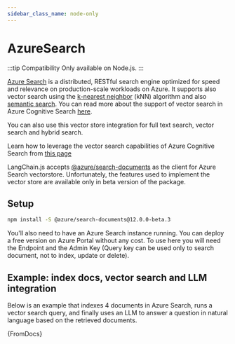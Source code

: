 ```yaml
---
sidebar_class_name: node-only
---
```


# AzureSearch

:::tip Compatibility
Only available on Node.js.
:::

[Azure Search](https://azure.microsoft.com/products/ai-services/cognitive-search/) is a distributed, RESTful search engine optimized for speed and relevance on production-scale workloads on Azure. It supports also vector search using the [k-nearest neighbor](https://en.wikipedia.org/wiki/K-nearest_neighbors_algorithm) (kNN) algorithm and also [semantic search](https://learn.microsoft.com/en-us/azure/search/semantic-search-overview).
You can read more about the support of vector search in Azure Cognitive Search [here](https://learn.microsoft.com/en-us/azure/search/vector-search-ranking).

You can also use this vector store integration for full text search, vector search and hybrid search.

Learn how to leverage the vector search capabilities of Azure Cognitive Search from [this page](https://learn.microsoft.com/en-us/azure/search/vector-search-overview)

LangChain.js accepts [@azure/search-documents](https://github.com/Azure/azure-sdk-for-js) as the client for Azure Search vectorstore. Unfortunately, the features used to implement the vector store are available only in beta version of the package.

## Setup

```bash npm2yarn
npm install -S @azure/search-documents@12.0.0-beta.3
```

You'll also need to have an Azure Search instance running. You can deploy a free version on Azure Portal without any cost.
To use here you will need the Endpoint and the Admin Key (Query key can be used only to search document, not to index, update or delete).

## Example: index docs, vector search and LLM integration

Below is an example that indexes 4 documents in Azure Search,
runs a vector search query, and finally uses an LLM to answer a question in natural language
based on the retrieved documents.


<CodeBlock language="typescript">{FromDocs}</CodeBlock>
